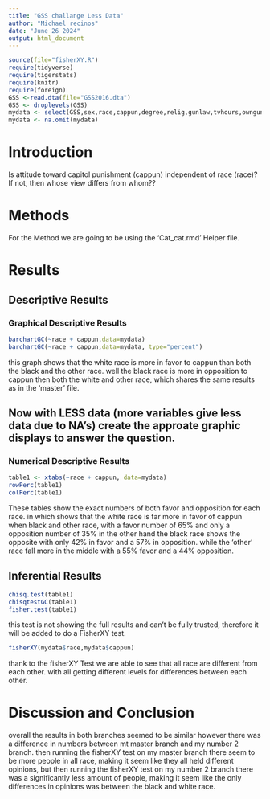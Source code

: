 ```yaml
---
title: "GSS challange Less Data"
author: "Michael recinos"
date: "June 26 2024"
output: html_document
---
```




```r
source(file="fisherXY.R")
require(tidyverse)
require(tigerstats)
require(knitr)
require(foreign)
GSS <-read.dta(file="GSS2016.dta")
GSS <- droplevels(GSS)
mydata <- select(GSS,sex,race,cappun,degree,relig,gunlaw,tvhours,owngun,age,wordsum)
mydata <- na.omit(mydata)
```

# Introduction

<!--In this section you explain what you are trying to show.  Where did the data come from?  What is the research or other question you are trying to answer?.  If you skimp in this section expect to be marked down in your grade. Paint a picture of the project a couple of paragraphs is expected!-->

Is attitude toward capitol punishment (cappun) independent of race (race)?
If not, then whose view differs from whom??

# Methods

<!--Decide on your methods:  use "variable analysis" or other appropriate descriptors.  Make sure to choose at least one graphical method and at least one numerical method. Discuss what data manipulations may be needed for example subsetting or other binning procedures and what sort of graphical displays and inferential tools will be used!-->

For the Method we are going to be using the 'Cat_cat.rmd' Helper file.

# Results

<!--Divide this section into two sub-sections:  One for your descriptive  results and one for your inferential results.!-->

## Descriptive Results

### Graphical Descriptive Results

<!--Graphical results here.  Make sure to show your code.  Provide appropriate labels for axes, giving units if possible, and provide a good title for the graph, too.  Use the graphical results to describe the patterns if any that exist in the data as focused toward the research question. Bottom line is to explain the features of the graph that are relevant to conforming or departing to what is expected by your null hypothesis !-->

```r
barchartGC(~race + cappun,data=mydata)
barchartGC(~race + cappun,data=mydata, type="percent")

```

this graph shows that the white race is more in favor to cappun than both the black and the other race. well the black race is more in opposition to cappun then both the white and other race, which shares the same results as in the 'master' file.

## Now with LESS data (more variables give less data due to NA's) create the approate graphic displays to answer the question.





### Numerical Descriptive Results

<!--Numerical results go here. Use the numerical results to describe the patterns if any that exist in the data as focused toward the research question!-->


```r
table1 <- xtabs(~race + cappun, data=mydata)
rowPerc(table1)
colPerc(table1)
```
  These tables show the exact numbers of both favor and opposition for each race.
in which shows that the white race is far more in favor of cappun when black and other race, with a favor number of 65% and only a opposition number of 35% in the other hand the black race shows the opposite with only 42% in favor and a 57% in opposition. while the 'other' race fall more in the middle with a 55% favor and a 44% opposition.


## Inferential Results

<!--State hypothesis clearly.  Make sure your discussion of the inferential test covers all the aspects that the test output produces, such as test statistic, p-value etc.  Make a decision about the null hypothesis, explain the assumptions on which the selected test/procedure was based, and why the chosen procedure satisfys the assumptions and is appropriate to answer the research question!-->

```r
chisq.test(table1)
chisqtestGC(table1)
fisher.test(table1)
```
  this test is not showing the full results and can't be fully trusted, therefore it will be added to do a FisherXY test.
```r
fisherXY(mydata$race,mydata$cappun)
```
thank to the fisherXY Test we are able to see that all race are different from each other. with all getting different levels for differences between each other. 


# Discussion and Conclusion

<!--Discussion and conclusion here.  If you found a relationship be sure to consider whether the relationship occurs because one of the variavbles causes the other, or whether they perhasps are related for some other reason.  Watch the chapter 6 videos from the GeorgeTown videos collection.!-->

overall the results in both branches seemed to be similar however there was a difference in numbers between mt master branch and my number 2 branch. then running the fisherXY test on my master branch there seem to be more people in all race, making it seem like they all held different opinions, but then running the fisherXY test on my number 2 branch there was a significantly less amount of people, making it seem like the only differences in opinions was between the black and white race. 
